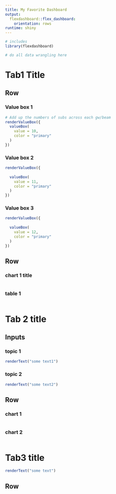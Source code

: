 ```yaml
---
title: My Favorite Dashboard
output: 
  flexdashboard::flex_dashboard:
    orientation: rows
runtime: shiny
---
```


```r


# includes
library(flexdashboard)

# do all data wrangling here

```


Tab1 Title
=======================================================================

Row
-----------------------------------------------------------------------

### Value box 1 {.value-box}

```r
# Add up the numbers of subs across each gw/beam
renderValueBox({
  valueBox(
    value = 10,
    color = "primary"
  )
})
```

### Value box 2  {.value-box}

```r

renderValueBox({
  
  valueBox(
    value = 11,
    color = "primary"
  )
})
```

### Value box 3 {.value-box}

```r
renderValueBox({
  
  valueBox(
    value = 12,
    color = "primary"
  )
})

```


Row
-----------------------------------------------------------------------

### chart 1 title {data-width=840}

```r

```

### table 1 {data-width=300}

```r

```

Tab 2 title
=======================================================================

Inputs {.sidebar data-width=250}
-----------------------------------------------------------------------

### topic 1

```r
renderText("some text1")
```

### topic 2

```r
renderText("some text2")
```

Row
-----------------------------------------------------------------------

### chart 1
```r

```

### chart 2
```r

```

Tab3 title
=======================================================================
```r
renderText("some text")
```

Row
-----------------------------------------------------------------------
```r
```
